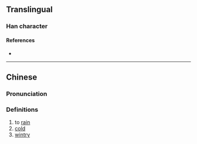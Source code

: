 {{character info/new}}
==Translingual==

===Han character===
{{Han char|rn=15|rad=冫|as=08|sn=10|four=|canj=IMGCG|ids=⿰冫坴}}

====References====
* {{Han ref|kx=0132.340|hdz=10298.020|uh=34D0|ud=13520}}

----

==Chinese==
{{zh-forms}}

===Pronunciation===
{{zh-pron
|m=lù
|c=luk6
|mc=
|oc=
|ma=
|cat=v,a
}}

===Definitions===
{{zh-hanzi}}

# to [[rain]]
# [[cold]]
# [[wintry]]